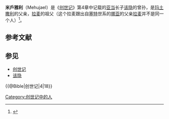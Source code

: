 {{expand|time=2014-04-16T01:07:47+00:00}}
{{unreferenced|time=2014-04-16T01:07:47+00:00}}

'''米戶雅利'''（Mehujael）是《[[创世记|创世记]]》第4章中记载的[[亚当|亚当]]长子[[该隐|该隐]]的曾孙，是[[玛土撒利|玛土撒利]]的父亲，[[拉麦_(玛土撒利之子)|拉麦]]的祖父（这个拉麦跟出自[[塞特|塞特]]世系的[[挪亚|挪亚]]的父亲[[拉麦|拉麦]]并不是同一个人）<ref>{{Bible|创世记|4|18}}</ref>。

== 参考文献 ==
{{Reflist|2}}

== 参见 ==
* [[创世记|创世记]]
* [[该隐|该隐]]

{{DEFAULTSORT:Mehujael}}
[[Category:创世记中的人|Category:创世记中的人]]{{@Bible|创世记|4|18}}